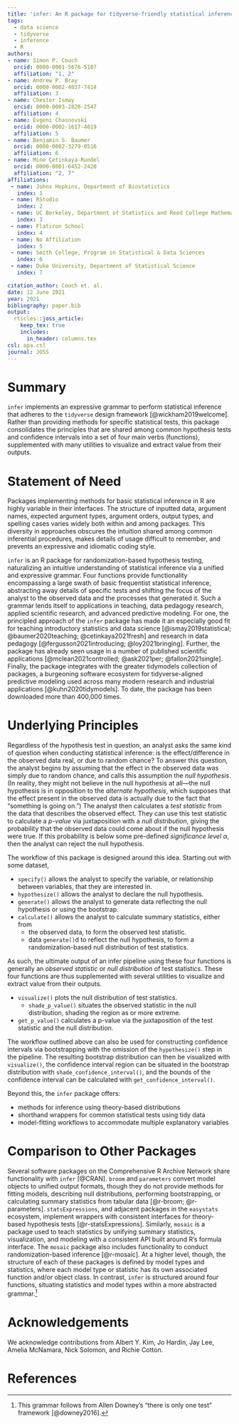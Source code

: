 ```yaml
---
title: 'infer: An R package for tidyverse-friendly statistical inference'
tags:
  - data science
  - tidyverse
  - inference
  - R
authors:
- name: Simon P. Couch
  orcid: 0000-0001-5676-5107
  affiliation: "1, 2"
- name: Andrew P. Bray
  orcid: 0000-0002-4037-7414
  affiliation: 3
- name: Chester Ismay
  orcid: 0000-0003-2820-2547
  affiliation: 4
- name: Evgeni Chasnovski
  orcid: 0000-0002-1617-4019
  affiliation: 5
- name: Benjamin S. Baumer
  orcid: 0000-0002-3279-0516
  affiliation: 6
- name: Mine Çetinkaya-Rundel
  orcid: 0000-0001-6452-2420
  affiliation: "2, 7"
affiliations:
 - name: Johns Hopkins, Department of Biostatistics
   index: 1
 - name: RStudio
   index: 2
 - name: UC Berkeley, Department of Statistics and Reed College Mathematics Department (on leave)
   index: 3
 - name: Flatiron School
   index: 4
 - name: No Affiliation
   index: 5
 - name: Smith College, Program in Statistical & Data Sciences
   index: 6
 - name: Duke University, Department of Statistical Science
   index: 7

citation_author: Couch et. al.
date: 12 June 2021
year: 2021
bibliography: paper.bib
output: 
  rticles::joss_article:
    keep_tex: true
    includes:
      in_header: columns.tex
csl: apa.csl
journal: JOSS
---
```


# Summary

`infer` implements an expressive grammar to perform statistical inference that adheres to the `tidyverse` design framework [@wickham2019welcome]. Rather than providing methods for specific statistical tests, this package consolidates the principles that are shared among common hypothesis tests and confidence intervals into a set of four main verbs (functions), supplemented with many utilities to visualize and extract value from their outputs.

# Statement of Need

Packages implementing methods for basic statistical inference in R are highly variable in their interfaces. The structure of inputted data, argument names, expected argument types, argument orders, output types, and spelling cases varies widely both within and among packages. This diversity in approaches obscures the intuition shared among common inferential procedures, makes details of usage difficult to remember, and prevents an expressive and idiomatic coding style.

`infer` is an R package for randomization-based hypothesis testing, naturalizing an intuitive understanding of statistical inference via a unified and expressive grammar. Four functions provide functionality encompassing a large swath of basic frequentist statistical inference, abstracting away details of specific tests and shifting the focus of the analyst to the observed data and the processes that generated it. Such a grammar lends itself to applications in teaching, data pedagogy research, applied scientific research, and advanced predictive modeling. For one, the principled approach of the `infer` package has made it an especially good fit for teaching introductory statistics and data science [@ismay2019statistical; @baumer2020teaching; @cetinkaya2021fresh] and research in data pedagogy [@fergusson2021introducing; @loy2021bringing]. Further, the package has already seen usage in a number of published scientific applications [@mclean2021controlled; @ask2021per; @fallon2021single]. Finally, the package integrates with the greater tidymodels collection of packages, a burgeoning software ecosystem for tidyverse-aligned predictive modeling used across many modern research and industrial applications [@kuhn2020tidymodels]. To date, the package has been downloaded more than 400,000 times.

# Underlying Principles

Regardless of the hypothesis test in question, an analyst asks the same kind of question when conducting statistical inference: is the effect/difference in the observed data real, or due to random chance? To answer this question, the analyst begins by assuming that the effect in the observed data was simply due to random chance, and calls this assumption the *null hypothesis*. (In reality, they might not believe in the null hypothesis at all---the null hypothesis is in opposition to the *alternate hypothesis*, which supposes that the effect present in the observed data is actually due to the fact that "something is going on.") The analyst then calculates a *test statistic* from the data that describes the observed effect. They can use this test statistic to calculate a *p-value* via juxtaposition with a *null distribution*, giving the probability that the observed data could come about if the null hypothesis were true. If this probability is below some pre-defined *significance level* $\alpha$, then the analyst can reject the null hypothesis.

The workflow of this package is designed around this idea. Starting out with some dataset,

+ `specify()` allows the analyst to specify the variable, or relationship between variables, that they are interested in.
+ `hypothesize()` allows the analyst to declare the null hypothesis.
+ `generate()` allows the analyst to generate data reflecting the null hypothesis or using the bootstrap.
+ `calculate()` allows the analyst to calculate summary statistics, either from
     * the observed data, to form the observed test statistic.
     * data `generate()`d to reflect the null hypothesis, to form a randomization-based null distribution of test statistics.

As such, the ultimate output of an infer pipeline using these four functions is generally an _observed statistic_ or _null distribution_ of test statistics. These four functions are thus supplemented with several utilities to visualize and extract value from their outputs.

+ `visualize()` plots the null distribution of test statistics.
     * `shade_p_value()` situates the observed statistic in the null distribution, shading the region as or more extreme.
+ `get_p_value()` calculates a p-value via the juxtaposition of the test statistic and the null distribution.

The workflow outlined above can also be used for constructing confidence intervals via bootstrapping with the omission of the `hypothesize()` step in the pipeline. The resulting bootstrap distribution can then be visualized with `visualize()`, the confidence interval region can be situated in the bootstrap distribution with `shade_confidence_interval()`, and the bounds of the confidence interval can be calculated with `get_confidence_interval()`.

Beyond this, the `infer` package offers:

* methods for inference using theory-based distributions
* shorthand wrappers for common statistical tests using tidy data
* model-fitting workflows to accommodate multiple explanatory variables

# Comparison to Other Packages

Several software packages on the Comprehensive R Archive Network share functionality with `infer` [@CRAN]. `broom` and `parameters` convert model objects to unified output formats, though they do not provide methods for fitting models, describing null distributions, performing bootstrapping, or calculating summary statistics from tabular data [@r-broom; @r-parameters]. `statsExpressions`, and adjacent packages in the `easystats` ecosystem, implement wrappers with consistent interfaces for theory-based hypothesis tests [@r-statsExpressions]. Similarly, `mosaic` is a package used to teach statistics by unifying summary statistics, visualization, and modeling with a consistent API built around R's formula interface. The `mosaic` package also includes functionality to conduct randomization-based inference [@r-mosaic]. At a higher level, though, the structure of each of these packages is defined by model types and statistics, where each model type or statistic has its own associated function and/or object class. In contrast, `infer` is structured around four functions, situating statistics and model types within a more abstracted grammar.^[This grammar follows from Allen Downey's "there is only one test" framework [@downey2016].] 

# Acknowledgements

We acknowledge contributions from Albert Y. Kim, Jo Hardin, Jay Lee, Amelia McNamara, Nick Solomon, and Richie Cotton.

# References
